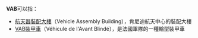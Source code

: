 '''VAB'''可以指：

*[[航天器裝配大樓|航天器裝配大樓]]（Vehicle Assembly Building），肯尼迪航天中心的裝配大樓
*[[VAB裝甲車|VAB裝甲車]]（Véhicule de l'Avant Blindé），是法國軍隊的一種輪型裝甲車

{{消歧义|Cat=三字拉丁字母缩写消歧义}}
